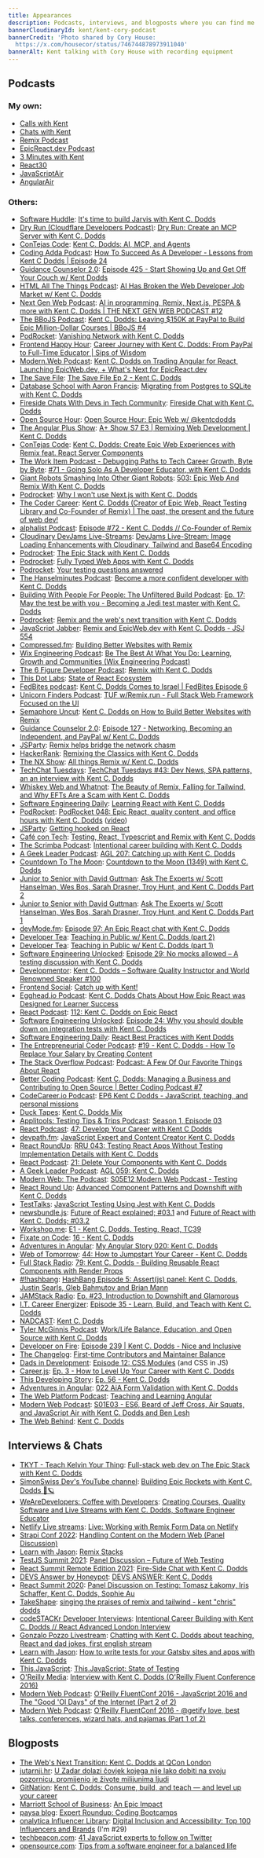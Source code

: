 ```yaml
---
title: Appearances
description: Podcasts, interviews, and blogposts where you can find me featured
bannerCloudinaryId: kent/kent-cory-podcast
bannerCredit: 'Photo shared by Cory House:
  https://x.com/housecor/status/746744878973911040'
bannerAlt: Kent talking with Cory House with recording equipment
---
```


## Podcasts

### My own:

- [Calls with Kent](https://kentcdodds.com/calls)
- [Chats with Kent](https://kentcdodds.com/chats)
- [Remix Podcast](https://remix.transistor.fm)
- [EpicReact.dev Podcast](https://epicreact.dev/podcast)
- [3 Minutes with Kent](https://briefs.fm/3-minutes-with-kent)
- [React30](https://react30.com)
- [JavaScriptAir](https://javascriptair.com)
- [AngularAir](https://angularair.com)

### Others:

- [Software Huddle](https://www.youtube.com/@SoftwareHuddle): [It's time to build Jarvis with Kent C. Dodds](https://www.youtube.com/watch?v=a5eo0OIJlXo)
- [Dry Run (Cloudflare Developers Podcast)](https://www.youtube.com/playlist?list=PLzfTyn6__SjigQDdrfwdYcvQ_CNzHMWqK): [Dry Run: Create an MCP Server with Kent C. Dodds](https://www.youtube.com/watch?v=B-HEItnoLg0)
- [ConTejas Code](https://www.youtube.com/playlist?list=PLEJpU2pV0Lie1VWU1unMg_7FRQ1gqFmAZ): [Kent C. Dodds: AI, MCP, and Agents](https://www.youtube.com/watch?v=bDylSXfVIVM&list=PLEJpU2pV0Lie1VWU1unMg_7FRQ1gqFmAZ)
- [Coding Adda Podcast](https://www.youtube.com/playlist?list=PLI7xwGSSw_fIRv8Q4nz77IqgqhRxTBbBW): [How To Succeed As A Developer - Lessons from Kent C Dodds | Episode 24](https://www.youtube.com/watch?v=ilmRsX2X7zM&list=PLI7xwGSSw_fIRv8Q4nz77IqgqhRxTBbBW)
- [Guidance Counselor 2.0](https://open.spotify.com/show/2UBzvscEgepXLUKvA5c24x): [Episode 425 - Start Showing Up and Get Off Your Couch w/ Kent Dodds](https://open.spotify.com/episode/2qdwNKjiVZODYnWHp5GJEj?si=qIu5ktErRbet4DvGvm_eGA)
- [HTML All The Things Podcast](https://www.htmlallthethings.com/podcast): [AI Has Broken the Web Developer Job Market w/ Kent C. Dodds](https://www.htmlallthethings.com/podcasts/ai-has-broken-the-web-developer-job-market-w-kent-c-dodds)
- [Next Gen Web Podcast](https://www.youtube.com/playlist?list=PLt_XztmVMV6pv9tqot9LMU2FCNBUJeTVd): [AI in programming, Remix, Next.js, PESPA & more with Kent C. Dodds | THE NEXT GEN WEB PODCAST #12](https://www.youtube.com/watch?v=Y_zsigyj1So)
- [The BBoJS Podcast](https://www.youtube.com/playlist?list=PL4qsujwiHvcOFo1xwYPK5niEAWJXes5Uo):
  [Kent C. Dodds: Leaving $150K at PayPal to Build Epic Million-Dollar Courses | BBoJS #4](https://www.youtube.com/watch?v=WkoZakIY33I&list=PL4qsujwiHvcOFo1xwYPK5niEAWJXes5Uo)
- [PodRocket](https://podrocket.logrocket.com/):
  [Vanishing Network with Kent C. Dodds](https://podrocket.logrocket.com/vanishing-network-kent-c-dodds)
- [Frontend Happy Hour](https://www.youtube.com/playlist?list=PLndQ1CPLSg0oKdzY4cSsNm2-eq3l6MF-j):
  [Career Journey with Kent C. Dodds: From PayPal to Full-Time Educator | Sips of Wisdom](https://www.youtube.com/watch?v=nO_Jw7n8evU&list=PLndQ1CPLSg0oKdzY4cSsNm2-eq3l6MF-j&index=22)
- [Modern.Web Podcast](https://www.youtube.com/playlist?list=PL-G5r6j4GptFBmxZGbtqT_1mb_sUgCs4T):
  [Kent C. Dodds on Trading Angular for React, Launching EpicWeb.dev, + What's Next for EpicReact.dev](https://www.youtube.com/watch?v=DbdbfuqoGv4&list=PL-G5r6j4GptFBmxZGbtqT_1mb_sUgCs4T)
- [The Save File](https://www.youtube.com/playlist?list=PLGUwjXxvasIczMiiZ5joRlTA-PFydJZbb):
  [The Save File Ep 2 - Kent C. Dodds](https://www.youtube.com/watch?v=iuZBELeLMZg&list=PLGUwjXxvasIczMiiZ5joRlTA-PFydJZbb)
- [Database School with Aaron Francis](https://www.youtube.com/playlist?list=PLI72dgeNJtzqElnNB6sQoAn2R-F3Vqm15):
  [Migrating from Postgres to SQLite with Kent C. Dodds](https://www.youtube.com/watch?v=KYDlqTdJmac&list=PLI72dgeNJtzqElnNB6sQoAn2R-F3Vqm15)
- [Fireside Chats With Devs in Tech Community](https://www.youtube.com/playlist?list=PLPHxMTcSz7K4oXKCn7k87tASptOIOOJ4d):
  [Fireside Chat with Kent C. Dodds](https://www.youtube.com/watch?v=AJuIoLc5rac&list=PLPHxMTcSz7K4oXKCn7k87tASptOIOOJ4d)
- [Open Source Hour](https://x.com/saucedopen):
  [Open Source Hour: Epic Web w/ @kentcdodds](https://x.com/i/spaces/1vOxwjYpwEmJB/peek)
- [The Angular Plus Show](https://ng.show):
  [A+ Show S7 E3 | Remixing Web Development | Kent C. Dodds](https://www.spreaker.com/episode/a-show-s7-e3-remixing-web-development-kent-c-dodds--58938768)
- [ConTejas Code](https://www.youtube.com/playlist?list=PLEJpU2pV0Lie1VWU1unMg_7FRQ1gqFmAZ):
  [Kent C. Dodds: Create Epic Web Experiences with Remix feat. React Server Components](https://www.youtube.com/watch?v=DCzHkH6Q67Q&list=PLEJpU2pV0Lie1VWU1unMg_7FRQ1gqFmAZ&index=3)
- [The Work Item Podcast - Debugging Paths to Tech Career Growth, Byte by Byte](https://theworkitem.com/):
  [#71 - Going Solo As A Developer Educator, with Kent C. Dodds](https://theworkitem.com/blog/going-solo-kent-c-dodds/)
- [Giant Robots Smashing Into Other Giant Robots](https://www.giantrobots.fm/):
  [503: Epic Web And Remix With Kent C. Dodds](https://www.giantrobots.fm/503)
- [Podrocket](https://podrocket.logrocket.com/):
  [Why I won't use Next.js with Kent C. Dodds](https://podrocket.logrocket.com/why-i-dont-use-next-js-kent-c-dodds)
- [The Coder Career](https://www.thecodercareer.com/):
  [Kent C. Dodds (Creator of Epic Web, React Testing Library and Co-Founder of Remix) | The past, the present and the future of web dev!](https://shows.acast.com/the-coder-career/episodes/kent-c-dodds-creator-of-epic-web)
- [alphalist Podcast](https://alphalist.com/podcast):
  [Episode #72 - Kent C. Dodds // Co-Founder of Remix](https://alphalist.com/podcast/72-kent-c-dodds-co-founder-remix)
- [Cloudinary DevJams Live-Streams](https://cloudinary.com/podcasts):
  [DevJams Live-Stream: Image Loading Enhancements with Cloudinary, Tailwind and Base64 Encoding](https://www.youtube.com/watch?v=cRZv2MlK7MA&list=PLV5CVI1eNcJi8sor_aQ2AzOeQ3On3suOr&index=1)
- [Podrocket](https://podrocket.logrocket.com/):
  [The Epic Stack with Kent C. Dodds](https://podrocket.logrocket.com/the-epic-stack)
- [Podrocket](https://podrocket.logrocket.com/):
  [Fully Typed Web Apps with Kent C. Dodds](https://podrocket.logrocket.com/fully-typed-web-apps)
- [Podrocket](https://podrocket.logrocket.com/):
  [Your testing questions answered](https://podrocket.logrocket.com/mailbag-1)
- [The Hanselminutes Podcast](https://www.hanselminutes.com/):
  [Become a more confident developer with Kent C. Dodds](https://www.hanselminutes.com/878/become-a-more-confident-developer-with-kent-c-dodds)
- [Building With People For People: The Unfiltered Build Podcast](https://anchor.fm/buildingwithpeople):
  [Ep. 17: May the test be with you - Becoming a Jedi test master with Kent C. Dodds](https://anchor.fm/buildingwithpeople/episodes/Ep--17-May-the-test-be-with-you---Becoming-a-Jedi-test-master-with-Kent-C--Dodds-e1s415j)
- [Podrocket](https://podrocket.logrocket.com/):
  [Remix and the web's next transition with Kent C. Dodds](https://podrocket.logrocket.com/remix-web-transition)
- [JavaScript Jabber](https://topenddevs.com/podcasts/javascript-jabber):
  [Remix and EpicWeb.dev with Kent C. Dodds - JSJ 554](https://topenddevs.com/podcasts/javascript-jabber/episodes/remix-and-epicweb-dev-with-kent-c-dodds-jsj-554)
- [Compressed.fm](https://compressed.fm):
  [Building Better Websites with Remix](https://www.compressed.fm/episode/89)
- [Wix Engineering Podcast](https://pod.link/1503976848):
  [Be The Best At What You Do: Learning, Growth and Communities (Wix Engineering Podcast)](https://pod.link/1503976848/episode/5c3968b22e22518f2150cc7c87e629d2)
- [The 6 Figure Developer Podcast](https://6figuredev.com/podcast):
  [Remix with Kent C. Dodds](https://6figuredev.com/podcast/remix-with-kent-c-dodds)
- [This Dot Labs](https://thisdot.co):
  [State of React Ecosystem](https://www.youtube.com/watch?v=e3faQlkUQf4)
- [FedBites podcast](https://www.youtube.com/channel/UCsitLIN-qxzvSqOlZjDh5qA):
  [Kent C. Dodds Comes to Israel | FedBites Episode 6](https://www.youtube.com/watch?v=mkuXLFHHyuE)
- [Unicorn Finders Podcast](https://x.com/unicornfinders3):
  [TUF w/Remix.run - Full Stack Web Framework Focused on the UI](https://open.spotify.com/episode/0HRs07Ystt4LFqvOytB0Fz?si=LZkR1t-tRUCoudyTt5BmqA&nd=1)
- [Semaphore Uncut](https://semaphoreci.com/podcast):
  [Kent C. Dodds on How to Build Better Websites with Remix](https://semaphoreci.com/blog/kent-c-dodds-remix)
- [Guidance Counselor 2.0](https://open.spotify.com/show/2UBzvscEgepXLUKvA5c24x):
  [Episode 127 - Networking, Becoming an Independent, and PayPal w/ Kent C. Dodds](https://open.spotify.com/episode/4nmeT7VDj102LKxgIR7YHi)
- [JSParty](https://changelog.com/jsparty):
  [Remix helps bridge the network chasm](https://changelog.com/jsparty/215)
- [HackerRank](https://hackerrank.com):
  [Remixing the Classics with Kent C. Dodds](https://x.com/i/spaces/1OyKADlwllNxb)
- [The NX Show](https://youtube.com/playlist?list=PLakNactNC1dE8KLQ5zd3fQwu_yQHjTmR5):
  [All things Remix w/ Kent C. Dodds](https://youtube.com/watch?v=BT8cPIAUnck)
- [TechChat Tuesdays](https://www.youtube.com/playlist?list=PL9oQ7yETvN10uBfob5Re3Jxg3wIM8uw72):
  [TechChat Tuesdays #43: Dev News, SPA patterns, an an interview with Kent C. Dodds](https://www.youtube.com/watch?v=198RfxYFZVk&list=PLV5CVI1eNcJi8sor_aQ2AzOeQ3On3suOr&index=3&t=2840s)
- [Whiskey Web and Whatnot](https://www.whiskeywebandwhatnot.fm/):
  [The Beauty of Remix, Falling for Tailwind, and Why EFTs Are a Scam with Kent C. Dodds](https://www.whiskeywebandwhatnot.fm/the-beauty-of-remix-falling-for-tailwind-and-why-efts-are-a-scam-with-kent-c-dodds/)
- [Software Engineering Daily](https://softwareengineeringdaily.com/):
  [Learning React with Kent C. Dodds](https://softwareengineeringdaily.com/2021/10/29/learning-react-with-kent-c-dodds/)
- [PodRocket](https://podrocket.logrocket.com/):
  [PodRocket 048: Epic React, quality content, and office hours with Kent C. Dodds](https://podrocket.logrocket.com/epic-react)
  ([video](https://www.youtube.com/watch?v=efw1wQ9VUZU))
- [JSParty](https://changelog.com/jsparty):
  [Getting hooked on React](https://changelog.com/jsparty/186)
- [Café con Tech](https://www.cafecon.tech/):
  [Testing, React, Typescript and Remix with Kent C. Dodds](https://www.cafecon.tech/1081172/8869619-testing-react-typescript-and-remix-with-kent-c-dodds)
- [The Scrimba Podcast](https://feeds.transistor.fm/scrimba):
  [Intentional career building with Kent C. Dodds](https://scrimba.com/articles/career-building-with-kent-dodds/)
- [A Geek Leader Podcast](https://www.ageekleader.com):
  [AGL 207: Catching up with Kent C. Dodds](https://www.ageekleader.com/agl-207-catching-up-with-kent-c-dodds/)
- [Countdown To The Moon](https://www.youtube.com/playlist?list=PLLblkUZWPJDdHlkBAQhWj5S99ZD1Vb4OJ):
  [Countdown to the Moon (1349) with Kent C. Dodds](https://www.youtube.com/watch?v=Bg5UZ7pY6AE&list=PLLblkUZWPJDdHlkBAQhWj5S99ZD1Vb4OJ)
- [Junior to Senior with David Guttman](https://juniortosenior.io):
  [Ask The Experts w/ Scott Hanselman, Wes Bos, Sarah Drasner, Troy Hunt, and Kent C. Dodds Part 2](https://juniortosenior.io/35)
- [Junior to Senior with David Guttman](https://juniortosenior.io):
  [Ask The Experts w/ Scott Hanselman, Wes Bos, Sarah Drasner, Troy Hunt, and Kent C. Dodds Part 1](https://juniortosenior.io/34)
- [devMode.fm](https://devmode.fm/):
  [Episode 97: An Epic React chat with Kent C. Dodds](https://devmode.fm/episodes/epic-react-with-kent-c-dodds)
- [Developer Tea](https://spec.fm/podcasts/developer-tea):
  [Teaching in Public w/ Kent C. Dodds (part 2)](https://spec.fm/podcasts/developer-tea/RAHNGgoH)
- [Developer Tea](https://spec.fm/podcasts/developer-tea):
  [Teaching in Public w/ Kent C. Dodds (part 1)](https://spec.fm/podcasts/developer-tea/X5XzqN7P)
- [Software Engineering Unlocked](https://www.software-engineering-unlocked.com/):
  [Episode 29: No mocks allowed – A testing discussion with Kent C. Dodds](https://www.software-engineering-unlocked.com/no-mocks-allowed/)
- [Developmentor](https://develomentor.com/):
  [Kent C. Dodds – Software Quality Instructor and World Renowned Speaker #100](https://develomentor.com/2020/10/15/kent-c-dodds-software-quality-instructor-and-world-renowned-speaker-100/)
- [Frontend Social](https://www.frontend.social/catchup):
  [Catch up with Kent!](https://www.frontend.social/catchup/with-kent)
- [Egghead.io Podcast](https://egghead.io/podcasts):
  [Kent C. Dodds Chats About How Epic React was Designed for Learner Success](https://egghead.io/podcasts/kent-c-dodds-chats-about-how-epic-react-was-designed-for-learner-success)
- [React Podcast](https://reactpodcast.com):
  [112: Kent C. Dodds on Epic React](https://reactpodcast.com/112)
- [Software Engineering Unlocked](https://www.software-engineering-unlocked.com/):
  [Episode 24: Why you should double down on integration tests with Kent C. Dodds](https://www.software-engineering-unlocked.com/double-down-integration-tests-kent-dodds/)
- [Software Engineering Daily](https://softwareengineeringdaily.com/):
  [React Best Practices with Kent Dodds](https://softwareengineeringdaily.com/2020/03/06/react-best-practices-with-kent-dodds/)
- [The Entrepreneurial Coder Podcast](https://www.ecpodcast.io/):
  [#19 - Kent C. Dodds - How To Replace Your Salary by Creating Content](https://www.ecpodcast.io/episodes/19-kent-c-dodds-how-to-replace-your-salary-by-creating-content)
- [The Stack Overflow Podcast](https://stackoverflow.blog/podcast/):
  [Podcast: A Few Of Our Favorite Things About React](https://stackoverflow.blog/2019/11/19/podcast-a-few-of-our-favorite-things-about-react/)
- [Better Coding Podcast](https://www.youtube.com/playlist?list=PLnTRniWXnjf9b4bVmkwNAtk1Cpna0uDNb):
  [Kent C. Dodds: Managing a Business and Contributing to Open Source | Better Coding Podcast #7](https://www.youtube.com/watch?v=4wRFXaLL4fA&list=PLnTRniWXnjf9b4bVmkwNAtk1Cpna0uDNb)
- [CodeCareer.io Podcast](https://anchor.fm/codecareer):
  [EP6 Kent C Dodds - JavaScript, teaching, and personal missions](https://anchor.fm/codecareer/episodes/EP6-Kent-C-Dodds---Javascript--teaching--and-personal-missions-e4rmum)
- [Duck Tapes](https://www.ducktapes.fm/):
  [Kent C. Dodds Mix](https://anchor.fm/ducktapes/episodes/Kent-C--Dodds-Mix-e4k0ur)
- [Applitools: Testing Tips & Trips Podcast](https://www.youtube.com/channel/UCk13Ucc26mWqI4xvsbO13jw):
  [Season 1, Episode 03](https://youtu.be/4zmyWJ8gc6U)
- [React Podcast](https://reactpodcast.com):
  [47: Develop Your Career with Kent C Dodds](https://reactpodcast.com/47)
- [devpath.fm](https://www.devpath.fm/):
  [JavaScript Expert and Content Creator Kent C. Dodds](https://www.devpath.fm/episodes/javascript-expert-and-content-creator-kent-c-dodds)
- [React RoundUp](https://topenddevs.com/podcasts/react-round-up):
  [RRU 043: Testing React Apps Without Testing Implementation Details with Kent C. Dodds](https://topenddevs.com/podcasts/react-round-up/episodes/rru-043-testing-react-apps-without-testing-implementation-details-with-kent-c-dodds)
- [React Podcast](https://reactpodcast.com):
  [21: Delete Your Components with Kent C. Dodds](https://reactpodcast.com/21)
- [A Geek Leader Podcast](https://www.ageekleader.com):
  [AGL 059: Kent C. Dodds](https://www.ageekleader.com/agl-059-kent-c-dodds)
- [Modern Web: The Podcast](https://www.thisdot.co/modern-web):
  [S05E12 Modern Web Podcast - Testing](https://youtu.be/nw-GFMW8LSQ)
- [React Round Up](https://topenddevs.com/podcasts/react-round-up):
  [Advanced Component Patterns and Downshift with Kent C. Dodds](https://topenddevs.com/podcasts/react-round-up/episodes/rru-003-advanced-component-patterns-and-downshift-with-kent-c-dodds)
- [TestTalks](https://joecolantonio.com/testtalks):
  [JavaScript Testing Using Jest with Kent C. Dodds](https://joecolantonio.com/testtalks/195-javascript-testing-using-jest-with-kent-c-dodds)
- [newsbundle.js](https://www.youtube.com/channel/UCDHuR3rK_PqaTuYH4qGN3fg):
  [Future of React explained; #03.1](https://youtu.be/_rFd01gvatQ) and
  [Future of React with Kent C. Dodds; #03.2](https://youtu.be/aRFBu0k8kIk?t=217s&list=PLV5CVI1eNcJi8sor_aQ2AzOeQ3On3suOr)
- [Workshop.me](https://www.youtube.com/channel/UCIGqC7zgqiFrGztcgXSSWOg):
  [E1 - Kent C. Dodds, Testing, React, TC39](https://youtu.be/deWkGD7ylcw?index=1&list=PLV5CVI1eNcJi8sor_aQ2AzOeQ3On3suOr)
- [Fixate on Code](http://fixate.it):
  [16 - Kent C. Dodds](http://fixate.it/podcast/consume-build-and-teach-kent-c-dodds)
- [Adventures in Angular](https://topenddevs.com/podcasts/adventures-in-angular):
  [My Angular Story 020: Kent C. Dodds](https://topenddevs.com/podcasts/my-angular-story/episodes/mas-020-kent-c-dodds)
- [Web of Tomorrow](https://www.orbit.fm/weboftomorrow):
  [44: How to Jumpstart Your Career - Kent C. Dodds](https://www.orbit.fm/weboftomorrow/44)
- [Full Stack Radio](http://www.fullstackradio.com):
  [79: Kent C. Dodds - Building Reusable React Components with Render Props](http://www.fullstackradio.com/79)
- [#!hashbang](https://www.youtube.com/playlist?list=PLZ66c9_z3umOuPSGsTu3mfzt6PGZeUyQZ):
  [HashBang Episode 5: Assert(js) panel: Kent C. Dodds, Justin Searls, Gleb Bahmutov and Brian Mann](https://youtu.be/ltzNIOF_L3E)
- [JAMStack Radio](https://www.heavybit.com/library/podcasts/jamstack-radio):
  [Ep. #23, Introduction to Downshift and Glamorous](https://www.heavybit.com/library/podcasts/jamstack-radio/ep-23-introduction-to-downshift-and-glamorous/?utm_campaign=coschedule&utm_source=twitter&utm_medium=heavybit&utm_content=Ep.%20%2323,%20Introduction%20to%20Downshift%20and%20Glamorous)
- [I.T. Career Energizer](http://itcareerenergizer.com):
  [Episode 35 - Learn, Build, and Teach with Kent C. Dodds](http://itcareerenergizer.com/e35)
- [NADCAST](https://www.youtube.com/playlist?list=PL1XPwt2TrDrxWL3ohvospBDFP3GMeXgQE):
  [Kent C. Dodds](https://youtu.be/FEeL_c2wtpU)
- [Tyler McGinnis Podcast](https://tylermcginnis.com/podcast):
  [Work/Life Balance, Education, and Open Source with Kent C. Dodds](https://tylermcginnis.com/podcast/kentcdodds)
- [Developer on Fire](http://developeronfire.com):
  [Episode 239 | Kent C. Dodds - Nice and Inclusive](http://developeronfire.com/podcast/episode-239-kent-c-dodds-nice-and-inclusive)
- [The Changelog](https://changelog.com):
  [First-time Contributors and Maintainer Balance](https://changelog.com/podcast/246)
- [Dads in Development](http://www.dadsindev.com):
  [Episode 12: CSS Modules](http://www.dadsindev.com/12) (and CSS in JS)
- [Career.js](http://careerjs.com):
  [Ep. 3 - How to Level Up Your Career with Kent C. Dodds](http://careerjs.com/#/3)
- [This Developing Story](http://developingstory.netlify.com):
  [Ep. 56 - Kent C. Dodds](http://developingstory.netlify.com/tds-56-kent-c-dodds)
- [Adventures in Angular](https://topenddevs.com/podcasts/adventures-in-angular):
  [022 AiA Form Validation with Kent C. Dodds](https://topenddevs.com/podcasts/adventures-in-angular/episodes/022-aia-form-validation-with-kent-c-dodds)
- [The Web Platform Podcast](http://thewebplatformpodcast.com):
  [Teaching and Learning Angular](http://thewebplatformpodcast.com/72-teaching-and-learning-angular)
- [Modern Web Podcast](http://www.modern-web.org):
  [S01E03 - ES6, Beard of Jeff Cross, Air Squats, and JavaScript Air with Kent C. Dodds and Ben Lesh](http://modernweb.podbean.com/e/s01e03-es6-beard-of-jeff-cross-air-squats-and-javascript-air-with-kent-c-dodds-and-ben-lesh)
- [The Web Behind](https://webbehind.com):
  [Kent C. Dodds](https://webbehind.com/episode-2-kent-c-dodds)

## Interviews & Chats

- [TKYT - Teach Kelvin Your Thing](https://www.youtube.com/playlist?list=PL4qsujwiHvcP-a8z1--RyZ8XVFHbeBIfn):
  [Full-stack web dev on The Epic Stack with Kent C. Dodds](https://www.youtube.com/watch?v=NU2cT2LLSio&list=PLV5CVI1eNcJi8sor_aQ2AzOeQ3On3suOr&index=1)
- [SimonSwiss Dev's YouTube channel](https://www.youtube.com/@Simonswissdev):
  [Building Epic Rockets with Kent C. Dodds 🚀🪐](https://www.youtube.com/watch?v=vcSCp1b2FB4&list=PLV5CVI1eNcJi8sor_aQ2AzOeQ3On3suOr&index=1)
- [WeAreDevelopers: Coffee with Developers](https://www.youtube.com/playlist?list=PLPTU42xs8guBh-5biwcxlvkYbURN3BRaR):
  [Creating Courses, Quality Software and Live Streams with Kent C. Dodds, Software Engineer Educator](https://www.youtube.com/watch?v=9IRvuDyWXRc)
- [Netlify Live streams](https://www.youtube.com/c/NetlifyApp):
  [Live: Working with Remix Form Data on Netlify](https://www.youtube.com/watch?v=Tb5L6fg4VCE&list=PLV5CVI1eNcJi8sor_aQ2AzOeQ3On3suOr&index=1)
- [Strapi Conf 2022](https://conf.strapi.io/):
  [Handling Content on the Modern Web (Panel Discussion)](https://youtu.be/0hp-G107dT0)
- [Learn with Jason](https://learnwithjason.dev):
  [Remix Stacks](https://youtube.com/watch?v=qNhdiP62eIo)
- [TestJS Summit 2021](https://testjssummit.com):
  [Panel Discussion – Future of Web Testing](https://www.youtube.com/watch?v=fP_kEOZMpz0)
- [React Summit Remote Edition 2021](https://reactsummit.com):
  [Fire-Side Chat with Kent C. Dodds](https://www.youtube.com/watch?v=sKD16YV7PdM)
- [DEVS Answer by Honeypot](https://www.youtube.com/playlist?list=PLtEPUaeDclku17cN2oV-evIqfGmlIHIBP): [DEVS ANSWER: Kent C. Dodds](https://www.youtube.com/watch?v=z3odPLDCyLo)
- [React Summit 2020](https://reactsummit.com):
  [Panel Discussion on Testing: Tomasz Łakomy, Iris Schaffer, Kent C. Dodds, Sophie Au](https://www.youtube.com/watch?v=v8_z9p-dU-0)
- [TakeShape](https://www.youtube.com/channel/UC6HNtktafV_iMalc0P4OIwA):
  [singing the praises of remix and tailwind - kent "chris" dodds](https://www.youtube.com/watch?v=zRhfIOqaBTo)
- [codeSTACKr Developer Interviews](https://www.youtube.com/playlist?list=PLkwxH9e_vrAL2NpHhue0ncrREB2CbwWUu):
  [Intentional Career Building with Kent C. Dodds // React Advanced London Interview](https://www.youtube.com/watch?v=1lxAnODL7GU)
- [Gonzalo Pozzo Livestream](https://www.youtube.com/channel/UCCvaRcYdZCZBrBQVnsUBg5Q):
  [Chatting with Kent C. Dodds about teaching, React and dad jokes, first english stream](https://www.youtube.com/watch?v=UaR_sf-PPiE)
- [Learn with Jason](https://learnwithjason.dev):
  [How to write tests for your Gatsby sites and apps with Kent C. Dodds](https://youtube.com/watch?v=BzRAYt7BHRw)
- [This.JavaScript](https://youtu.be/lD5IhYNIKvk?list=PL-G5r6j4GptGUKhgD7uBEovvINVFMYzTF):
  [This.JavaScript: State of Testing](https://youtu.be/iycQpCFBASE)
- [O'Reilly Media](https://www.youtube.com/user/OreillyMedia):
  [Interview with Kent C. Dodds (O'Reilly Fluent Conference 2016)](https://youtu.be/7O2dpgNoY4M)
- [Modern Web Podcast](http://www.modern-web.org):
  [O'Reilly FluentConf 2016 - JavaScript 2016 and The "Good 'Ol Days" of the Internet (Part 2 of 2)](https://youtu.be/rMbL1w-Bby4)
- [Modern Web Podcast](http://www.modern-web.org):
  [O'Reilly FluentConf 2016 - @getify love, best talks, conferences, wizard hats, and pajamas (Part 1 of 2)](https://youtu.be/QRt9QBdpQQ0)

## Blogposts

- [The Web's Next Transition: Kent C. Dodds at QCon London](https://www.infoq.com/news/2023/04/the-web-next-transition/)
- [jutarnji.hr](https://www.jutarnji.hr):
  [U Zadar dolazi čovjek kojega nije lako dobiti na svoju pozornicu, promijenio je živote milijunima ljudi](https://www.jutarnji.hr/native/u-zadar-dolazi-covjek-kojega-nije-lako-dobiti-na-svoju-pozornicu-promijenio-je-zivote-milijunima-ljudi-15099671)
- [GitNation](https://portal.gitnation.org):
  [Kent C. Dodds: Consume, build, and teach — and level up your career](https://portal.gitnation.org/contents/kent-c-dodds-consume-build-and-teach-and-level-up-your-career)
- [Marriott School of Business](https://marriottschool.byu.edu/):
  [An Epic Impact](https://marriottschool.byu.edu/news/article?id=1871)
- [paysa blog](https://www.paysa.com/blog):
  [Expert Roundup: Coding Bootcamps](https://www.paysa.com/blog/2017/08/31/expert-roundup-coding-bootcamps)
- [onalytica Influencer Library](http://www.onalytica.com/blog):
  [Digital Inclusion and Accessibility: Top 100 Influencers and Brands](http://www.onalytica.com/blog/posts/digital-inclusion-accessibility-top-100-influencers-brands)
  (I'm #29)
- [techbeacon.com](http://techbeacon.com):
  [41 JavaScript experts to follow on Twitter](http://techbeacon.com/javascript-leaders-you-should-follow-twitter)
- [opensource.com](https://opensource.com):
  [Tips from a software engineer for a balanced life](https://opensource.com/business/16/10/all-things-open-interview-kent-c-dodds)
